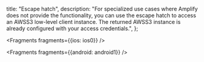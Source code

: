   title: "Escape hatch",
  description: "For specialized use cases where Amplify does not provide the functionality, you can use the escape hatch to access an AWSS3 low-level client instance. The returned AWSS3 instance is already configured with your access credentials.",
};


<Fragments fragments={{ios: ios0}} />


<Fragments fragments={{android: android1}} />
